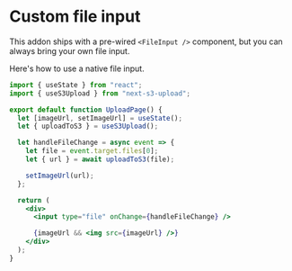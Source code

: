 # Custom file input

This addon ships with a pre-wired `<FileInput />` component, but you can always bring your own file input.

Here's how to use a native file input.

```jsx
import { useState } from "react";
import { useS3Upload } from "next-s3-upload";

export default function UploadPage() {
  let [imageUrl, setImageUrl] = useState();
  let { uploadToS3 } = useS3Upload();

  let handleFileChange = async event => {
    let file = event.target.files[0];
    let { url } = await uploadToS3(file);

    setImageUrl(url);
  };

  return (
    <div>
      <input type="file" onChange={handleFileChange} />

      {imageUrl && <img src={imageUrl} />}
    </div>
  );
}
```
